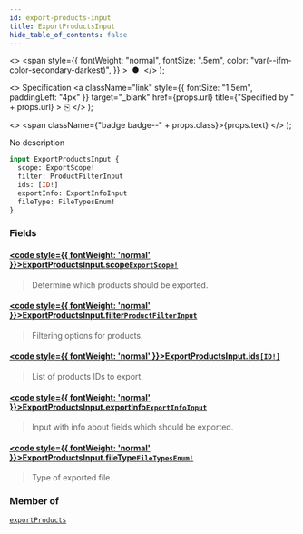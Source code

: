 ```yaml
---
id: export-products-input
title: ExportProductsInput
hide_table_of_contents: false
---
```


  <>
    <span
      style={{
        fontWeight: "normal",
        fontSize: ".5em",
        color: "var(--ifm-color-secondary-darkest)",
      }}
    >
      &nbsp;●&nbsp;
    </span>
  </>
);

  <>
    Specification
    <a
      className="link"
      style={{ fontSize: "1.5em", paddingLeft: "4px" }}
      target="\_blank"
      href={props.url}
      title={"Specified by " + props.url}
    >
      ⎘
    </a>
  </>
);

  <>
    <span className={"badge badge--" + props.class}>{props.text}</span>
  </>
);

No description

```graphql
input ExportProductsInput {
  scope: ExportScope!
  filter: ProductFilterInput
  ids: [ID!]
  exportInfo: ExportInfoInput
  fileType: FileTypesEnum!
}
```

### Fields

#### [<code style={{ fontWeight: 'normal' }}>ExportProductsInput.<b>scope</b></code>](#)<Bullet />[`ExportScope!`](../../../storefront/products/enums/export-scope) <Badge class="secondary" text="non-null"/> <Badge class="secondary" text="enum"/>

> Determine which products should be exported.

#### [<code style={{ fontWeight: 'normal' }}>ExportProductsInput.<b>filter</b></code>](#)<Bullet />[`ProductFilterInput`](../../../storefront/products/inputs/product-filter-input) <Badge class="secondary" text="input"/>

> Filtering options for products.

#### [<code style={{ fontWeight: 'normal' }}>ExportProductsInput.<b>ids</b></code>](#)<Bullet />[`[ID!]`](../../../storefront/miscellaneous/scalars/id) <Badge class="secondary" text="list"/> <Badge class="secondary" text="scalar"/>

> List of products IDs to export.

#### [<code style={{ fontWeight: 'normal' }}>ExportProductsInput.<b>exportInfo</b></code>](#)<Bullet />[`ExportInfoInput`](../../../storefront/products/inputs/export-info-input) <Badge class="secondary" text="input"/>

> Input with info about fields which should be exported.

#### [<code style={{ fontWeight: 'normal' }}>ExportProductsInput.<b>fileType</b></code>](#)<Bullet />[`FileTypesEnum!`](../../../storefront/miscellaneous/enums/file-types-enum) <Badge class="secondary" text="non-null"/> <Badge class="secondary" text="enum"/>

> Type of exported file.

### Member of

[`exportProducts`](../../../storefront/products/mutations/export-products) <Badge class="secondary" text="mutation"/>
